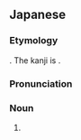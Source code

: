 ==Japanese==
{{ja-kanjitab|こ|く|くじら|yomi=irr|sort=こくくじら}}

===Etymology===
{{compound|lang=ja|児童|鯨|tr1=jidō|tr2=kujira|t1=[[juvenile]]|t2=[[whale]]|sort=こくくじら}}. The kanji is {{ateji|sort=こくくじら}}.

===Pronunciation===
{{ja-pron|acc=3|dev=2|こくくじら|y=i}}

===Noun===
{{ja-noun|こくくじら|コククジラ|hhira=こくくぢら}}

# {{alternative spelling of|lang=ja|克鯨}}